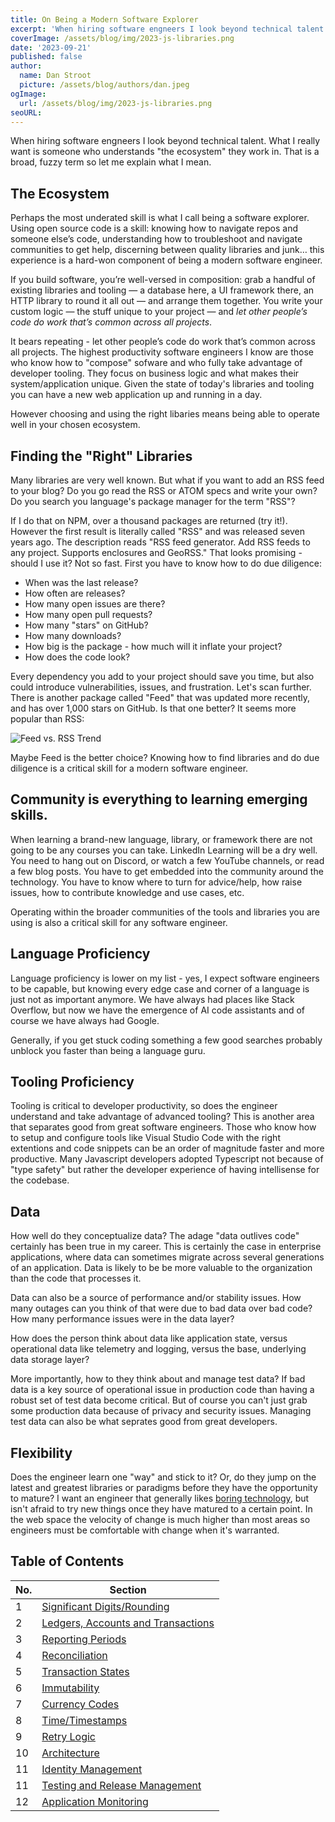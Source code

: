 ```yaml
---
title: On Being a Modern Software Explorer
excerpt: 'When hiring software engneers I look beyond technical talent. What I really want is someone who understands "the ecosystem" they work in. That is a broad, fuzzy term so let me explain what I mean.'
coverImage: /assets/blog/img/2023-js-libraries.png
date: '2023-09-21'
published: false
author:
  name: Dan Stroot
  picture: /assets/blog/authors/dan.jpeg
ogImage:
  url: /assets/blog/img/2023-js-libraries.png
seoURL:
---
```


When hiring software engneers I look beyond technical talent. What I really want is someone who understands "the ecosystem" they work in. That is a broad, fuzzy term so let me explain what I mean.

## The Ecosystem

Perhaps the most underated skill is what I call being a software explorer. Using open source code is a skill: knowing how to navigate repos and someone else’s code, understanding how to troubleshoot and navigate communities to get help, discerning between quality libraries and junk… this experience is a hard-won component of being a modern software engineer.

If you build software, you’re well-versed in composition: grab a handful of existing libraries and tooling — a database here, a UI framework there, an HTTP library to round it all out — and arrange them together. You write your custom logic — the stuff unique to your project — and _let other people’s code do work that’s common across all projects_.

It bears repeating - let other people’s code do work that’s common across all projects. The highest productivity software engineers I know are those who know how to "compose" sofware and who fully take advantage of developer tooling. They focus on business logic and what makes their system/application unique. Given the state of today's libraries and tooling you can have a new web application up and running in a day.

However choosing and using the right libaries means being able to operate well in your chosen ecosystem.

## Finding the "Right" Libraries

Many libraries are very well known. But what if you want to add an RSS feed to your blog? Do you go read the RSS or ATOM specs and write your own? Do you search you language's package manager for the term "RSS"?

If I do that on NPM, over a thousand packages are returned (try it!). However the first result is literally called "RSS" and was released seven years ago. The description reads "RSS feed generator. Add RSS feeds to any project. Supports enclosures and GeoRSS." That looks promising - should I use it? Not so fast. First you have to know how to do due diligence:

- When was the last release?
- How often are releases?
- How many open issues are there?
- How many open pull requests?
- How many "stars" on GitHub?
- How many downloads?
- How big is the package - how much will it inflate your project?
- How does the code look?

Every dependency you add to your project should save you time, but also could introduce vulnerabilities, issues, and frustration. Let's scan further. There is another package called "Feed" that was updated more recently, and has over 1,000 stars on GitHub. Is that one better? It seems more popular than RSS:

![Feed vs. RSS Trend](/assets/blog/img/feed_vs_rss.jpg)

Maybe Feed is the better choice? Knowing how to find libraries and do due diligence is a critical skill for a modern software engineer.

## Community is everything to learning emerging skills.

When learning a brand-new language, library, or framework there are not going to be any courses you can take. LinkedIn Learning will be a dry well. You need to hang out on Discord, or watch a few YouTube channels, or read a few blog posts. You have to get embedded into the community around the technology. You have to know where to turn for advice/help, how raise issues, how to contribute knowledge and use cases, etc.

Operating within the broader communities of the tools and libraries you are using is also a critical skill for any software engineer.

## Language Proficiency

Language proficiency is lower on my list - yes, I expect software engineers to be capable, but knowing every edge case and corner of a language is just not as important anymore. We have always had places like Stack Overflow, but now we have the emergence of AI code assistants and of course we have always had Google.

Generally, if you get stuck coding something a few good searches probably unblock you faster than being a language guru.

## Tooling Proficiency

Tooling is critical to developer productivity, so does the engineer understand and take advantage of advanced tooling? This is another area that separates good from great software engineers. Those who know how to setup and configure tools like Visual Studio Code with the right extentions and code snippets can be an order of magnitude faster and more productive. Many Javascript developers adopted Typescript not because of "type safety" but rather the developer experience of having intellisense for the codebase.

## Data

How well do they conceptualize data? The adage "data outlives code" certainly has been true in my career. This is certainly the case in enterprise applications, where data can sometimes migrate across several generations of an application. Data is likely to be be more valuable to the organization than the code that processes it.

Data can also be a source of performance and/or stability issues. How many outages can you think of that were due to bad data over bad code? How many performance issues were in the data layer?

How does the person think about data like application state, versus operational data like telemetry and logging, versus the base, underlying data storage layer?

More importantly, how to they think about and manage test data? If bad data is a key source of operational issue in production code than having a robust set of test data become critical. But of course you can't just grab some production data because of privacy and security issues. Managing test data can also be what seprates good from great developers.

## Flexibility

Does the engineer learn one "way" and stick to it? Or, do they jump on the latest and greatest libraries or paradigms before they have the opportunity to mature? I want an engineer that generally likes [boring technology](https://boringtechnology.club/), but isn't afraid to try new things once they have matured to a certain point. In the web space the velocity of change is much higher than most areas so engineers must be comfortable with change when it's warranted.

## Table of Contents

<div className="px-2 w-full md:w-2/3 xl:w-1/2 overflow-x-auto">

| No. | Section                                  |
| --- | ---------------------------------------- |
| 1   | [Significant Digits/Rounding](#1)        |
| 2   | [Ledgers, Accounts and Transactions](#2) |
| 3   | [Reporting Periods](#reporting-periods)  |
| 4   | [Reconciliation](#4)                     |
| 5   | [Transaction States](#5)                 |
| 6   | [Immutability](#6)                       |
| 7   | [Currency Codes](#7)                     |
| 8   | [Time/Timestamps](#8)                    |
| 9   | [Retry Logic](#9)                        |
| 10  | [Architecture](#10)                      |
| 11  | [Identity Management](#11)               |
| 11  | [Testing and Release Management](#12)    |
| 12  | [Application Monitoring](#13)            |

</div>
